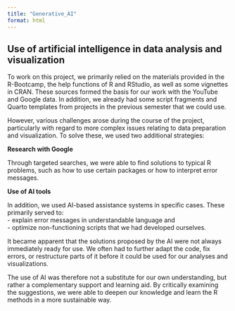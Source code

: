 ```yaml
---
title: "Generative_AI"
format: html
---
```


## Use of artificial intelligence in data analysis and visualization

To work on this project, we primarily relied on the materials provided in the R-Bootcamp, the help functions of R and RStudio, as well as some vignettes in CRAN. These sources formed the basis for our work with the YouTube and Google data. In addition, we already had some script fragments and Quarto templates from projects in the previous semester that we could use.

However, various challenges arose during the course of the project, particularly with regard to more complex issues relating to data preparation and visualization. To solve these, we used two additional strategies:

**Research with Google**

Through targeted searches, we were able to find solutions to typical R problems, such as how to use certain packages or how to interpret error messages.

**Use of AI tools**

In addition, we used AI-based assistance systems in specific cases. These primarily served to:\
- explain error messages in understandable language and\
- optimize non-functioning scripts that we had developed ourselves.

It became apparent that the solutions proposed by the AI were not always immediately ready for use. We often had to further adapt the code, fix errors, or restructure parts of it before it could be used for our analyses and visualizations.

The use of AI was therefore not a substitute for our own understanding, but rather a complementary support and learning aid. By critically examining the suggestions, we were able to deepen our knowledge and learn the R methods in a more sustainable way.
